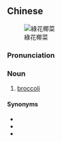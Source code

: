{{also|緑花椰菜|绿花椰菜}}
==Chinese==
{{zh-forms|s=绿花椰菜|type=112}}
[[Image:Broccoli_bunches.jpg|thumb|right|綠花椰菜]]

===Pronunciation===
{{zh-pron
|m=lǜhuā椰cài
|cat=n
}}

===Noun===
{{zh-noun}}

# [[broccoli]]

====Synonyms====
* {{zh-l|綠菜花}}
* {{zh-l|青花菜}}
* {{zh-l|西蘭花}}

{{zh-cat|Vegetables}}